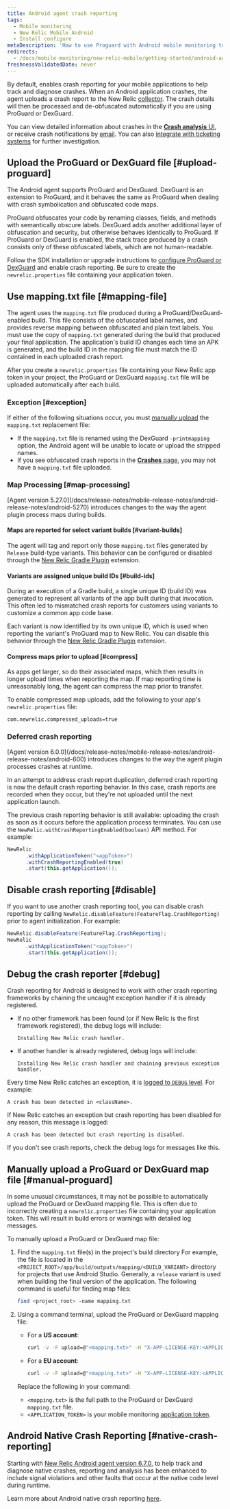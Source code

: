 ```yaml
---
title: Android agent crash reporting
tags:
  - Mobile monitoring
  - New Relic Mobile Android
  - Install configure
metaDescription: 'How to use Proguard with Android mobile monitoring to automatically process and de-obfuscate crash details.'
redirects:
  - /docs/mobile-monitoring/new-relic-mobile/getting-started/android-agent-crash-reporting
freshnessValidatedDate: never
---
```


By default, <InlinePopover type="mobile" /> enables crash reporting for your mobile applications to help track and diagnose crashes. When an Android application crashes, the agent uploads a crash report to the New Relic [collector](/docs/accounts-partnerships/education/getting-started-new-relic/glossary#collector). The crash details will then be processed and de-obfuscated automatically if you are using ProGuard or DexGuard.

You can view detailed information about crashes in the [<DoNotTranslate>**Crash analysis**</DoNotTranslate> UI](/docs/mobile-monitoring/mobile-monitoring-ui/crashes/crash-analysis-group-filter-your-crashes), or receive crash notifications by [email](/docs/mobile-monitoring/mobile-monitoring-ui/crashes/receive-crash-notifications-email). You can also [integrate with ticketing systems](/docs/mobile-monitoring/mobile-monitoring-ui/crashes/file-tickets-mobile-app-crashes) for further investigation.

## Upload the ProGuard or DexGuard file [#upload-proguard]

The Android agent supports ProGuard and DexGuard. DexGuard is an extension to ProGuard, and it behaves the same as ProGuard when dealing with crash symbolication and obfuscated code maps.

ProGuard obfuscates your code by renaming classes, fields, and methods with semantically obscure labels. DexGuard adds another additional layer of obfuscation and security, but otherwise behaves identically to ProGuard. If ProGuard or DexGuard is enabled, the stack trace produced by a crash consists only of these obfuscated labels, which are not human-readable.

Follow the SDK installation or upgrade instructions to [configure ProGuard or DexGuard](/docs/mobile-monitoring/new-relic-mobile-android/install-configure/configure-proguard-or-dexguard-android-apps) and enable crash reporting. Be sure to create the `newrelic.properties` file containing your application token.

## Use mapping.txt file [#mapping-file]

The agent uses the `mapping.txt` file produced during a ProGuard/DexGuard-enabled build. This file consists of the obfuscated label names, and provides reverse mapping between obfuscated and plain text labels. You must use the copy of `mapping.txt` generated during the build that produced your final application. The application's build ID changes each time an APK is generated, and the build ID in the mapping file must match the ID contained in each uploaded crash report.

After you create a `newrelic.properties` file containing your New Relic app token in your project, the ProGuard or DexGuard `mapping.txt` file will be uploaded automatically after each build.

### Exception [#exception]

If either of the following situations occur, you must [manually upload](#manual-proguard) the `mapping.txt` replacement file:

* If the `mapping.txt` file is renamed using the DexGuard `-printmapping` option, the Android agent will be unable to locate or upload the stripped names.
* If you see obfuscated crash reports in the [<DoNotTranslate>**Crashes**</DoNotTranslate> page](/docs/mobile-monitoring/mobile-monitoring-ui/crashes/mobile-apps-crashes-dashboard), you may not have a `mapping.txt` file uploaded.

### Map Processing [#map-processing]

<Callout variant="important">
  [Agent version 5.27.0](/docs/release-notes/mobile-release-notes/android-release-notes/android-5270) introduces changes to the way the agent plugin process maps during builds.
</Callout>

#### Maps are reported for select variant builds [#variant-builds]

The agent will tag and report only those `mapping.txt` files generated by `Release` build-type variants. This behavior can be configured or disabled through the [New Relic Gradle Plugin](/docs/mobile-monitoring/new-relic-mobile-android/install-configure/configure-agent-gradle-plugin-extension) extension.

#### Variants are assigned unique build IDs [#build-ids]

During an execution of a Gradle build, a single unique ID (build ID) was generated to represent all variants of the app built during that invocation. This often led to mismatched crash reports for customers using variants to customize a common app code base.

Each variant is now identified by its own unique ID, which is used when reporting the variant's ProGuard map to New Relic. You can disable this behavior  through the [New Relic Gradle Plugin](/docs/mobile-monitoring/new-relic-mobile-android/install-configure/configure-agent-gradle-plugin-extension) extension.

#### Compress maps prior to upload [#compress]

As apps get larger, so do their associated maps, which then results in longer upload times when reporting the map. If map reporting time is unreasonably long, the agent can compress the map prior to transfer.

To enable compressed map uploads, add the following to your app's `newrelic.properties` file:

```properties
com.newrelic.compressed_uploads=true
```

### Deferred crash reporting

<Callout variant="important">
  [Agent version 6.0.0](/docs/release-notes/mobile-release-notes/android-release-notes/android-600) introduces changes to the way the agent plugin processes crashes at runtime.
</Callout>

In an attempt to address crash report duplication, deferred crash reporting is now the default crash reporting behavior. In this case, crash reports are recorded when they occur, but they're not uploaded until the next application launch.

The previous crash reporting behavior is still available: uploading the crash as soon as it occurs before the application process terminates. You can use the `NewRelic.withCrashReportingEnabled(boolean)` API method. For example:

```java
NewRelic
      .withApplicationToken("<appToken>")
      .withCrashReportingEnabled(true)
      .start(this.getApplication());
```

## Disable crash reporting [#disable]

If you want to use another crash reporting tool, you can disable crash reporting by calling `NewRelic.disableFeature(FeatureFlag.CrashReporting)` prior to agent initialization. For example:

```java
NewRelic.disableFeature(FeatureFlag.CrashReporting);
NewRelic
      .withApplicationToken("<appToken>")
      .start(this.getApplication());
```

## Debug the crash reporter [#debug]

Crash reporting for Android is designed to work with other crash reporting frameworks by chaining the uncaught exception handler if it is already registered.

* If no other framework has been found (or if New Relic is the first framework registered), the debug logs will include:

  ```
  Installing New Relic crash handler.
  ```
* If another handler is already registered, debug logs will include:

  ```
  Installing New Relic crash handler and chaining previous exception handler.
  ```

Every time New Relic catches an exception, it is [logged to `DEBUG` level](/docs/mobile-monitoring/new-relic-mobile-android/api-guides/android-agent-configuration-feature-flags#logging). For example:

```
A crash has been detected in <className>.
```

If New Relic catches an exception but crash reporting has been disabled for any reason, this message is logged:

```
A crash has been detected but crash reporting is disabled.
```

If you don't see crash reports, check the debug logs for messages like this.

## Manually upload a ProGuard or DexGuard map file [#manual-proguard]

In some unusual circumstances, it may not be possible to automatically upload the ProGuard or DexGuard mapping file. This is often due to incorrectly creating a `newrelic.properties` file containing your application token. This will result in build errors or warnings with detailed log messages.

To manually upload a ProGuard or DexGuard map file:

1. Find the `mapping.txt` file(s) in the project's build directory For example, the file is located in the `<PROJECT_ROOT>/app/build/outputs/mapping/<BUILD_VARIANT>` directory for projects that use Android Studio. Generally, a `release` variant is used when building the final version of the application. The following command is useful for finding map files:

   ```bash
   find <project_root> -name mapping.txt
   ```
2. Using a command terminal, upload the ProGuard or DexGuard mapping file:

   * For a <DoNotTranslate>**US account**</DoNotTranslate>:

     ```bash
     curl -v -F upload=@"<mapping.txt>" -H "X-APP-LICENSE-KEY:<APPLICATION_TOKEN>" https://mobile-symbol-upload.newrelic.com/symbol
     ```

   * For a <DoNotTranslate>**EU account**</DoNotTranslate>:

     ```bash
     curl -v -F upload=@"<mapping.txt>" -H "X-APP-LICENSE-KEY:<APPLICATION_TOKEN>" https://mobile-symbol-upload.eu.newrelic.com/symbol
     ```

   Replace the following in your command:

   * `<mapping.txt>` is the full path to the ProGuard or DexGuard `mapping.txt` file.
   * `<APPLICATION_TOKEN>` is your mobile monitoring [application token](/docs/mobile-monitoring/new-relic-mobile/maintenance/viewing-your-application-token).



## Android Native Crash Reporting [#native-crash-reporting]

Starting with [New Relic Android agent version 6.7.0](/docs/release-notes/mobile-release-notes/android-release-notes/android-670), to help track and diagnose native crashes, reporting and analysis has been enhanced to include signal violations and other faults that occur at the native code level during runtime.

Learn more about Android native crash reporting [here](/docs/mobile-monitoring/new-relic-mobile-android/install-configure/android-agent-native-crash-reporting).
